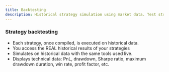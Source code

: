 ```yaml
---
title: Backtesting
description: Historical strategy simulation using market data. Test strategy performance before live deployment.
---
```


### Strategy backtesting
- Each strategy, once compiled, is executed on historical data.
- You access the REAL historical results of your strategies
- Simulates on historical data with the same tools used live.
- Displays technical data: PnL, drawdown, Sharpe ratio, maximum drawdown duration, win rate, profit factor, etc.